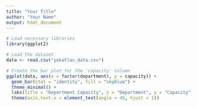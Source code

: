```yaml
---
title: "Your Title"
author: "Your Name"
output: html_document
---
```


```r
# Load necessary libraries
library(ggplot2)

# Load the dataset
data <- read.csv("yokatlas_data.csv")

# Create the bar plot for the 'capacity' column
ggplot(data, aes(x = factor(department), y = capacity)) +
  geom_bar(stat = "identity", fill = "skyblue") +
  theme_minimal() +
  labs(title = "Department Capacity", x = "Department", y = "Capacity") +
  theme(axis.text.x = element_text(angle = 45, hjust = 1))

```
